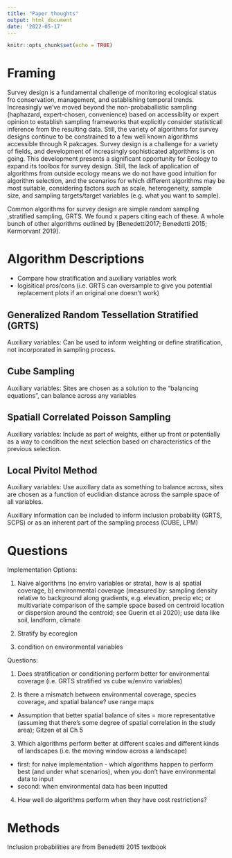 ```yaml
---
title: "Paper thoughts"
output: html_document
date: '2022-05-17'
---
```


```r
knitr::opts_chunk$set(echo = TRUE)
```

# Framing

Survey design is a fundamental challenge of monitoring ecological status fro conservation, management, and establishing temporal trends. Increasingly we've moved beyond the non-probaballistic sampling (haphazard, expert-chosen, convenience) based on accessiblity or expert opinion to establish sampling frameworks that explicitly consider statisticall inference from the resulting data. Still, the variety of algorithms for survey designs continue to be constrained to a few well known algorithms accessible through R pakcages. Survey design is a challenge for a variety of fields, and development of increasingly sophisticated algorithms is on going. This development presents a significant opportunity for Ecology to expand its toolbox for survey design. Still, the lack of application of algorithms from outside ecology means we do not have good intuition for algorithm selection, and the scenarios for which different algorithms may be most suitable, considering factors such as scale, heterogeneity, sample size, and sampling targets/target variables (e.g. what you want to sample).

Common algorithms for survey design are simple random sampling ,stratified sampling, GRTS. We found x papers citing each of these. A whole bunch of other algorithms outlined by [Benedetti2017; Benedetti 2015; Kermorvant 2019].

# Algorithm Descriptions

- Compare how stratification and auxiliary variables work
- logisitical pros/cons (i.e. GRTS can oversample to give you potential replacement plots if an original one doesn't work)

## Generalized Random Tessellation Stratified (GRTS)
Auxiliary variables: Can be used to inform weighting or define stratification, not incorporated in sampling process.

## Cube Sampling
Auxiliary variables: Sites are chosen as a solution to the "balancing equations", can balance across any variables

## Spatiall Correlated Poisson Sampling
Auxiliary variables: Include as part of weights, either up front or potentially as a way to condition the next selection based on characteristics of the previous selection.

## Local Pivitol Method
Auxiliary variables: Use auxillary data as something to balance across, sites are chosen as a function of euclidian distance across the sample space of all variables.


Auxillary information can be included to inform inclusion probability (GRTS, SCPS) or as an inherent part of the sampling process (CUBE, LPM)

# Questions 

Implementation Options:

1. Naive algorithms (no enviro variables or strata), how is a) spatial coverage, b) environmental coverage (measured by: sampling density relative to background along gradients, e.g. elevation, precip etc; or multivariate comparison of the sample space based on centroid location or dispersion around the centroid; see Guerin et al 2020); use data like soil, landform, climate

2. Stratify by ecoregion

3. condition on environmental variables

Questions:

1. Does stratification or conditioning perform better for environmental coverage (i.e. GRTS stratified vs cube w/enviro variables)

2. Is there a mismatch between environmental coverage, species coverage, and spatial balance? use range maps
- Assumption that better spatial balance of sites = more representative (assuming that there's some degree of spatial correlation in the study area); Gitzen et al Ch 5

3. Which algorithms perform better at different scales and different kinds of landscapes (i.e. the moving window across a landscape)
  - first: for naive implementation - which algorithms happen to perform best (and under what scenarios), when you don't have environmental data to input
  - second: when environmental data has been inputted

4. How well do algorithms perform when they have cost restrictions?

# Methods

Inclusion probabilities are from Benedetti 2015 textbook
